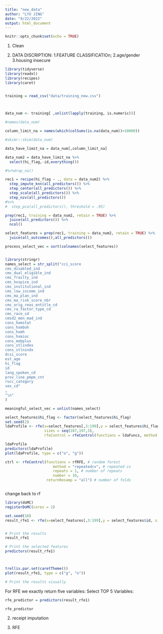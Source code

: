 ```yaml
---
title: "new_data"
author: "LYU JING"
date: "9/22/2022"
output: html_document
---
```



```r
knitr::opts_chunk$set(echo = TRUE) 
```

1. Clean 

2. DATA DISCRIPTION: 1.FEATURE CLASSIFICATIOn; 2.age/gender 3.housing insecure

```r
library(tidyverse)
library(readxl)
library(recipes)
library(caret)


training = read_csv("data/training_new.csv") 

  
```

```r
data_num <- training[ ,unlist(lapply(training, is.numeric))]

#names(data_num)


```


```r


column_limit_na = names(which(colSums(is.na(data_num))<10000))

```

```r
#skimr::skim(data_num)
```


```r
data_have_limit_na = data_num[,column_limit_na]

data_num2 = data_have_limit_na %>% 
  select(hi_flag,-id,everything())

#%>%drop_na()
```


```r

rec1 = recipe(hi_flag ~ ., data = data_num2) %>%
  step_impute_knn(all_predictors()) %>% 
  step_center(all_predictors()) %>%
  step_scale(all_predictors()) %>% 
  step_nzv(all_predictors()) 
#%>%
#  step_pca(all_predictors(), threshold = .95) 

prep(rec1, training = data_num2, retain = TRUE) %>% 
  juice(all_predictors()) %>% 
  ncol()

select_features = prep(rec1, training = data_num2, retain = TRUE) %>% 
  juice(all_outcomes(),all_predictors())

process_select_vec = sort(colnames(select_features))


library(stringr)
names_select = str_split("cci_score
cms_disabled_ind
cms_dual_eligible_ind
cms_frailty_ind
cms_hospice_ind
cms_institutional_ind
cms_low_income_ind
cms_ma_plan_ind
cms_ma_risk_score_nbr
cms_orig_reas_entitle_cd
cms_ra_factor_type_cd
cms_race_cd
cmsd2_men_mad_ind
cons_homstat
cons_hxmboh
cons_hxmh
cons_hxmioc
cons_mobplus
cons_stlindex
cons_stlnindx
dcsi_score
est_age
hi_flag
id
lang_spoken_cd
prov_line_pmpm_cnt
rucc_category
sex_cd"
,
"\n"
)

meaningful_select_vec = unlist(names_select)

```


```r

select_features$hi_flag <- factor(select_features$hi_flag)
set.seed(2)
ldaProfile <- rfe(x=select_features[,3:199],y = select_features$hi_flag,
                  sizes = seq(107,197,5),
                  rfeControl = rfeControl(functions = ldaFuncs, method = "cv"))

ldaProfile
predictors(ldaProfile)
plot(ldaProfile, type = c("o", "g"))
```


```r


ctrl <- rfeControl(functions = rfRFE, # random forest
                      method = "repeatedcv", # repeated cv
                      repeats = 1, # number of repeats
                      number = 10,
                   returnResamp = "all") # number of folds



```
change back to rf


```r
library(doMC)
registerDoMC(cores = 2)

set.seed(10)
result_rfe1 <- rfe(x=select_features[,3:199],y = select_features$id, sizes = seq(100,150,50), rfeControl = ctrl)


# Print the results
result_rfe1

# Print the selected features
predictors(result_rfe1)



trellis.par.set(caretTheme())
plot(result_rfe1, type = c("g", "o"))

# Print the results visually

```
For RFE we exactly return five variables:
Select TOP 5 Variables:

```r

rfe_predictor = predictors(result_rfe1)

rfe_predictor

```

2. receipt imputation
 
3. RFE

